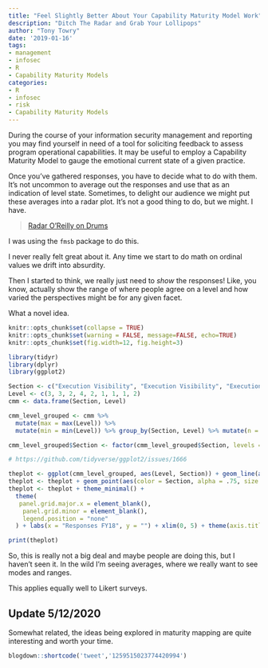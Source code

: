 ```yaml
---
title: "Feel Slightly Better About Your Capability Maturity Model Work"
description: "Ditch The Radar and Grab Your Lollipops"
author: "Tony Towry"
date: '2019-01-16'
tags:
- management
- infosec
- R
- Capability Maturity Models
categories: 
- R
- infosec
- risk
- Capability Maturity Models
---
```


During the course of your information security management and reporting you may find yourself in need of a tool for soliciting feedback to assess program operational capabilities.  It may be useful to employ a Capability Maturity Model to gauge the emotional current state of a given practice.

Once you've gathered responses, you have to decide what to do with them.  It's not uncommon to average out the responses and use that as an indication of level state.  Sometimes, to delight our audience we might put these averages into a radar plot.  It's not a good thing to do, but we might.  I have.

<blockquote class="imgur-embed-pub" lang="en" data-id="a/b0nLPfR"><a href="//imgur.com/b0nLPfR">Radar O’Reilly on Drums</a></blockquote><script async src="//s.imgur.com/min/embed.js" charset="utf-8"></script>

I was using the `fmsb` package to do this.

I never really felt great about it.  Any time we start to do math on ordinal values we drift into absurdity.

Then I started to think, we really just need to *show* the responses!  Like, you know, actually show the range of where people agree on a level and how varied the perspectives might be for any given facet.  

What a novel idea.

```r
knitr::opts_chunk$set(collapse = TRUE)
knitr::opts_chunk$set(warning = FALSE, message=FALSE, echo=TRUE)
knitr::opts_chunk$set(fig.width=12, fig.height=3) 
```

```r
library(tidyr)
library(dplyr)
library(ggplot2)

Section <- c("Execution Visibility", "Execution Visibility", "Execution Visibility", "Personnel", "Personnel", "Personnel", "Governance", "Governance", "Governance")
Level <- c(3, 3, 2, 4, 2, 1, 1, 1, 2)
cmm <- data.frame(Section, Level)

cmm_level_grouped <- cmm %>%
  mutate(max = max(Level)) %>%
  mutate(min = min(Level)) %>% group_by(Section, Level) %>% mutate(n = n())

cmm_level_grouped$Section <- factor(cmm_level_grouped$Section, levels = rev(unique(cmm_level_grouped$Section)))

# https://github.com/tidyverse/ggplot2/issues/1666

theplot <- ggplot(cmm_level_grouped, aes(Level, Section)) + geom_line(aes(group = Section))
theplot <- theplot + geom_point(aes(color = Section, alpha = .75, size = cmm_level_grouped$n * 15)) + scale_size_area()
theplot <- theplot + theme_minimal() + 
  theme(
   panel.grid.major.x = element_blank(),
    panel.grid.minor = element_blank(),
    legend.position = "none"
  ) + labs(x = "Responses FY18", y = "") + xlim(0, 5) + theme(axis.title = element_text(size = 12), axis.text.y = element_text(size = 12))

print(theplot)

```

So, this is really not a big deal and maybe people are doing this, but I haven't seen it.  In the wild I'm seeing averages, where we really want to see modes and ranges.

This applies equally well to Likert surveys.

## Update 5/12/2020 ##
Somewhat related, the ideas being explored in maturity mapping are quite interesting and worth your time.
```r
blogdown::shortcode('tweet','1259515023774420994')
```